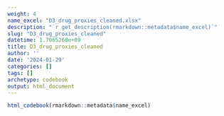 ```yaml
---
weight: 4
name_excel: "D3_drug_proxies_cleaned.xlsx"
description: "`r get_description(rmarkdown::metadata$name_excel)`"
slug: "D3_drug_proxies_cleaned"
datetime: 1.7065268e+09
title: D3_drug_proxies_cleaned
author: ''
date: '2024-01-29'
categories: []
tags: []
archetype: codebook
output: html_document
---
```


```r
html_codebook(rmarkdown::metadata$name_excel)
```
